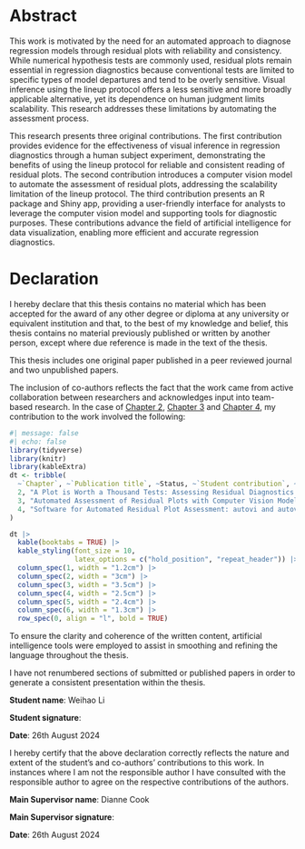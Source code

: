 # Abstract {-}

This work is motivated by the need for an automated approach to diagnose regression models through residual plots with reliability and consistency. While numerical hypothesis tests are commonly used, residual plots remain essential in regression diagnostics because conventional tests are limited to specific types of model departures and tend to be overly sensitive. Visual inference using the lineup protocol offers a less sensitive and more broadly applicable alternative, yet its dependence on human judgment limits scalability. This research addresses these limitations by automating the assessment process.

This research presents three original contributions. The first contribution provides evidence for the effectiveness of visual inference in regression diagnostics through a human subject experiment, demonstrating the benefits of using the lineup protocol for reliable and consistent reading of residual plots. The second contribution introduces a computer vision model to automate the assessment of residual plots, addressing the scalability limitation of the lineup protocol. The third contribution presents an R package and Shiny app, providing a user-friendly interface for analysts to leverage the computer vision model and supporting tools for diagnostic purposes. These contributions advance the field of artificial intelligence for data visualization, enabling more efficient and accurate regression diagnostics.

# Declaration {-}

I hereby declare that this thesis contains no material which has been accepted for the award of any other degree or diploma at any university or equivalent institution and that, to the best of my knowledge and belief, this thesis contains no material previously published or written by another person, except where due reference is made in the text of the thesis.

This thesis includes one original paper published in a peer reviewed journal and two unpublished papers.

The inclusion of co-authors reflects the fact that the work came from active collaboration between researchers and acknowledges input into team-based research. In the case of [Chapter 2](#sec-first-paper), [Chapter 3](#sec-second-paper) and [Chapter 4](#sec-third-paper), my contribution to the work involved the following:

```r
#| message: false
#| echo: false
library(tidyverse)
library(knitr)
library(kableExtra)
dt <- tribble(
  ~`Chapter`, ~`Publication title`, ~Status, ~`Student contribution`, ~`Co-authors contribution`, ~`Coauthors are Monash students`,
  2, "A Plot is Worth a Thousand Tests: Assessing Residual Diagnostics with the Lineup Protocol", "Published in the Journal of Computational and Graphical Statistics", "80%  Concept, Analysis, Software, Writing", "D. Cook 10%,  \n E. Tanaka 5%, \n S. VanderPlas 5%", "No",
  3, "Automated Assessment of Residual Plots with Computer Vision Models", "To be submitted", "80% Concept, Analysis, Software, Writing", "D. Cook 10%,  \n E. Tanaka 5%, \n S. VanderPlas 2.5%, K. Ackermann 2.5%", "No",
  4, "Software for Automated Residual Plot Assessment: autovi and autovi.web", "To be submitted", "80% Concept, Analysis, Software, Writing", "D. Cook 10%,  \n E. Tanaka 5%, \n S. VanderPlas 2.5%, K. Ackermann 2.5%", "No"
)  

dt |>
  kable(booktabs = TRUE) |>
  kable_styling(font_size = 10,
                latex_options = c("hold_position", "repeat_header")) |>
  column_spec(1, width = "1.2cm") |>
  column_spec(2, width = "3cm") |>
  column_spec(3, width = "3.5cm") |>
  column_spec(4, width = "2.5cm") |>
  column_spec(5, width = "2.4cm") |>
  column_spec(6, width = "1.3cm") |>
  row_spec(0, align = "l", bold = TRUE)
```


\clearpage

To ensure the clarity and coherence of the written content, artificial intelligence tools were employed to assist in smoothing and refining the language throughout the thesis.

<!-- **The thesis is written in Australian spelling, except for Chapters 3 and 4, which use American spelling as specified by the publication venue.** -->

I have not renumbered sections of submitted or published papers in order to generate a consistent presentation within the thesis.

**Student name**: Weihao Li

**Student signature**: 

**Date**: 26th August 2024 

I hereby certify that the above declaration correctly reflects the nature and extent of the student’s and co-authors’ contributions to this work. In instances where I am not the responsible author I have consulted with the responsible author to agree on the respective contributions of the authors.

**Main Supervisor name**: Dianne Cook

**Main Supervisor signature**:

**Date**: 26th August 2024

